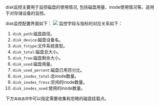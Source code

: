 disk监控主要用于监控磁盘的使用情况, 包括磁盘用量、inode使用情况等。适用于对存储设备的监控。

disk监控配置界面如下：
![](https://dn-odum9helk.qbox.me/FlqiWmA3Bmrq3Q4TvzUeb3aPYelc)
监控字段与指标的对应关系如下：

1. `disk_path`:磁盘路径。
2. `disk_device`:磁盘设备名。
3. `disk_fstype`:文件系统类型。
4. `disk_total`:磁盘总大小。
5. `disk_free`:磁盘剩余大小。
6. `disk_used`:磁盘用量。
7. `disk_used_percent`:磁盘已用百分比。
8. `disk_inodes_total`:总inode数量。
9. `disk_inodes_fress`:空闲的inode数量。
10. `disk_inodes_used`:使用的inode数量。

下方`高级选项`中可以指定需要收集和忽略的磁盘挂载点。